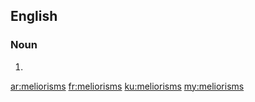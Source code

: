 ==English==

===Noun===
{{head|en}}

# {{plural of|meliorism}}

[[ar:meliorisms]]
[[fr:meliorisms]]
[[ku:meliorisms]]
[[my:meliorisms]]